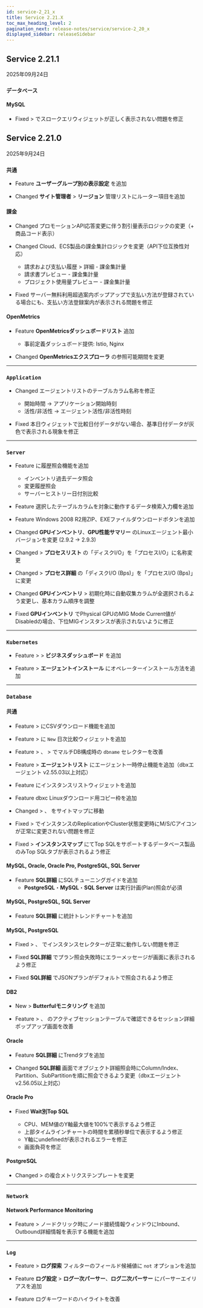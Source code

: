 ```yaml
---
id: service-2_21_x
title: Service 2.21.X
toc_max_heading_level: 2
pagination_next: release-notes/service/service-2_20_x
displayed_sidebar: releaseSidebar
---
```


## Service 2.21.1

2025年09月24日 

<div class='indentTab'>

### `データベース`

#### MySQL

- <Status priority='0'>Fixed</Status> <Cmdname sid="side_dashboard" className="uitext" /> &gt; <Cmdname sid="side_multiInstance" className="uitext" /> でスロークエリウィジェットが正しく表示されない問題を修正

</div> 

## Service 2.21.0

2025年9月24日

<div class='indentTab'>

### `共通`

- <Status priority='1'>Feature</Status> **ユーザーグループ別の表示設定** を追加

- <Status priority='1'>Changed</Status> **サイト管理者** > **リージョン** 管理リストにルーター項目を追加

#### 課金

- <Status priority='1'>Changed</Status> プロモーションAPI応答変更に伴う割引量表示ロジックの変更（+ 商品コード表示）

- <Status priority='1'>Changed</Status> Cloud、ECS製品の課金集計ロジックを変更（API下位互換性対応）  

    - 請求および支払い履歴 > 詳細 - 課金集計量  
    - 請求書プレビュー - 課金集計量  
    - プロジェクト使用量プレビュー - 課金集計量  

- <Status priority='0'>Fixed</Status> サーバー無料利用超過案内ポップアップで支払い方法が登録されている場合にも、支払い方法登録案内が表示される問題を修正

#### OpenMetrics

- <Status priority='1'>Feature</Status> **OpenMetricsダッシュボードリスト** 追加  

    - 事前定義ダッシュボード提供: Istio, Nginx  

- <Status priority='1'>Changed</Status> **OpenMetricsエクスプローラ** の参照可能期間を変更

---

### `Application`

- <Status priority='1'>Changed</Status> <Cmdname sid="side_management" className="uitext" /> エージェントリストのテーブルカラム名称を修正  

    - 開始時間 → アプリケーション開始時刻  
    - 活性/非活性 → エージェント活性/非活性時刻  

- <Status priority='0'>Fixed</Status> <Cmdname sid="side_appDashboard" className="uitext" /> 本日ウィジェットで比較日付データがない場合、基準日付データが灰色で表示される現象を修正

---

### `Server`

- <Status priority='1'>Feature</Status> <Cmdname sid="side_serverInventory" className="uitext" /> に履歴照会機能を追加  

    - インベントリ過去データ照会  
    - 変更履歴照会  
    - サーバーヒストリー日付別比較  

- <Status priority='1'>Feature</Status> <Cmdname sid="side_serverInventory" className="uitext" /> 選択したテーブルカラムを対象に動作するデータ検索入力欄を追加

- <Status priority='1'>Feature</Status> <Cmdname sid="agent_installation" className="uitext" /> Windows 2008 R2用ZIP、EXEファイルダウンロードボタンを追加

- <Status priority='1'>Changed</Status> **GPUインベントリ**、**GPU性能サマリー** のLinuxエージェント最小バージョンを変更 (2.9.2 → 2.9.3)

- <Status priority='1'>Changed</Status> <Cmdname sid="side_serverDetail" className="uitext" /> > **プロセスリスト** の「ディスクI/O」を「プロセスI/O」に名称変更

- <Status priority='1'>Changed</Status> <Cmdname sid="side_serverDetail" className="uitext" /> > **プロセス詳細** の「ディスクI/O (Bps)」を「プロセスI/O (Bps)」に変更

- <Status priority='1'>Changed</Status> **GPUインベントリ** > <Cmdname sid="BTN06441" className="uitext" /> 初期化時に自動収集カラムが全選択されるよう変更し、基本カラム順序を調整

- <Status priority='0'>Fixed</Status> **GPUインベントリ** でPhysical GPUのMIG Mode Current値がDisabledの場合、下位MIGインスタンスが表示されないように修正

---

### `Kubernetes`

- <Status priority='1'>Feature</Status> <Cmdname sid="app" className="uitext" /> > <Cmdname sid="dashboard" className="uitext" /> > **ビジネスダッシュボード** を追加

- <Status priority='1'>Feature</Status> <Cmdname sid="side_management" className="uitext" /> > **エージェントインストール** にオペレーターインストール方法を追加

---

### `Database`

#### 共通

- <Status priority='1'>Feature</Status> <Cmdname sid="side_analysis" className="uitext" /> > <Cmdname sid="side_dbScriptManager" className="uitext" /> にCSVダウンロード機能を追加

- <Status priority='1'>Feature</Status> <Cmdname sid="side_dashboard" className="uitext" /> > <Cmdname sid="side_dbMonitoring" className="uitext" /> に <code class="newfunc">New</code> 日次比較ウィジェットを追加

- <Status priority='1'>Feature</Status> <Cmdname sid="side_dashboard" className="uitext" /> > <Cmdname sid="side_dbMonitoring" className="uitext" />、 <Cmdname sid="side_analysis" className="uitext" /> > <Cmdname sid="side_dbTrend" className="uitext" /> でマルチDB構成時の `dbname` セレクターを改善

- <Status priority='1'>Feature</Status> <Cmdname sid="side_management" className="uitext" /> > **エージェントリスト** にエージェント一時停止機能を追加（dbxエージェント v2.55.03以上対応）

- <Status priority='1'>Feature</Status> <Cmdname sid="integratedFlexboard" className="uitext" /> にインスタンスリストウィジェットを追加

- <Status priority='1'>Feature</Status> dbxc Linuxダウンロード用コピー枠を追加

- <Status priority='1'>Changed</Status> <Cmdname sid="side_analysis" className="uitext" /> > <Cmdname sid="side_metricsSearch" className="uitext" />、 <Cmdname sid="tag_count_anomaly_detection" className="uitext" /> をサイトマップに移動

- <Status priority='0'>Fixed</Status> <Cmdname sid="side_dashboard" className="uitext" /> > <Cmdname sid="side_instanceList" className="uitext" /> でインスタンスのReplicationやCluster状態変更時にM/S/Cアイコンが正常に変更されない問題を修正

- <Status priority='0'>Fixed</Status> <Cmdname sid="dashboard" className="uitext" /> > **インスタンスマップ** にてTop SQLをサポートするデータベース製品のみTop SQLタブが表示されるよう修正

#### MySQL, Oracle, Oracle Pro, PostgreSQL, SQL Server

- <Status priority='1'>Feature</Status> **SQL詳細** にSQLチューニングガイドを追加  
    - **PostgreSQL**・**MySQL**・**SQL Server** は実行計画(Plan)照会が必須

#### MySQL, PostgreSQL, SQL Server

- <Status priority='1'>Feature</Status> **SQL詳細** に統計トレンドチャートを追加

#### MySQL, PostgreSQL

- <Status priority='0'>Fixed</Status> <Cmdname sid="side_reportStat" className="uitext" /> > <Cmdname sid="side_pgStat" className="uitext" />、 <Cmdname sid="side_mysqlStat" className="uitext" /> でインスタンスセレクターが正常に動作しない問題を修正

- <Status priority='0'>Fixed</Status> **SQL詳細** でプラン照会失敗時にエラーメッセージが画面に表示されるよう修正

- <Status priority='0'>Fixed</Status> **SQL詳細** でJSONプランがデフォルトで照会されるよう修正

#### DB2

- <Status priority='1'>New</Status> <Cmdname sid="side_dashboard" className="uitext" /> > **Butterfulモニタリング** を追加

- <Status priority='1'>Feature</Status> <Cmdname sid="side_dashboard" className="uitext" /> > <Cmdname sid="side_dbMonitoring" className="uitext" />、 <Cmdname sid="side_multiInstance" className="uitext" /> のアクティブセッションテーブルで確認できるセッション詳細ポップアップ画面を改善

#### Oracle

- <Status priority='1'>Feature</Status> **SQL詳細** にTrendタブを追加

- <Status priority='1'>Changed</Status> **SQL詳細** 画面でオブジェクト詳細照会時にColumn/Index、Partition、SubPartitionを順に照会できるよう変更（dbxエージェント v2.56.05以上対応）

#### Oracle Pro

- <Status priority='0'>Fixed</Status> **Wait別Top SQL**  

    - CPU、MEM値のY軸最大値を100%で表示するよう修正  
    - 上部タイムラインチャートの時間を累積秒単位で表示するよう修正  
    - Y軸にundefinedが表示されるエラーを修正  
    - 画面負荷を修正  

#### PostgreSQL

- <Status priority='1'>Changed</Status> <Cmdname sid="side_event" className="uitext" /> > <Cmdname sid="side_eventSetting" className="uitext" /> の複合メトリクステンプレートを変更

---

### `Network`

#### Network Performance Monitoring

- <Status priority='1'>Feature</Status> <Cmdname sid="dashboard" className="uitext" /> > <Cmdname sid="MNU06848" className="uitext" /> ノードクリック時にノード接続情報ウィンドウにInbound、Outbound詳細情報を表示する機能を追加

---

### `Log`

- <Status priority='1'>Feature</Status> <Cmdname sid="side_log" className="uitext" /> > **ログ探索** フィルターのフィールド候補値に `not` オプションを追加

- <Status priority='1'>Feature</Status> **ログ設定** > **ログ一次パーサー**、**ログ二次パーサー** にパーサーエイリアスを追加

- <Status priority='1'>Feature</Status> ログキーワードのハイライトを改善

</div> 